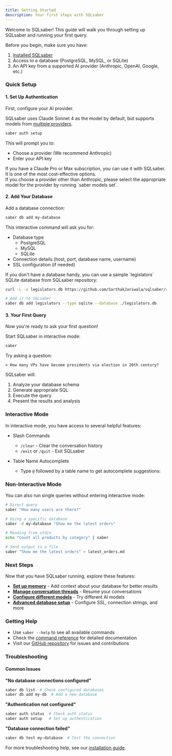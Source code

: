 ```yaml
---
title: Getting Started
description: Your first steps with SQLsaber
---
```




Welcome to SQLsaber! This guide will walk you through setting up SQLsaber and running your first query.

Before you begin, make sure you have:

1. [Installed SQLsaber](/installation)
2. Access to a database (PostgreSQL, MySQL, or SQLite)
3. An API key from a supported AI provider (Anthropic, OpenAI, Google, etc.)

### Quick Setup

#### 1. Set Up Authentication

First, configure your AI provider.

SQLsaber uses Claude Sonnet 4 as the model by default, but supports models from [multiple providers](/guides/models).

```bash
saber auth setup
```

This will prompt you to:
- Choose a provider (We recommend Anthropic)
- Enter your API key

<Aside type="tip">
If you have a Claude Pro or Max subscription, you can use it with SQLsaber. It is one of the most cost-effective options.
</Aside>

<Aside type="note">
    If you choose a provider other than Anthropic, please select the appropriate model for the provider by running `saber models set`.
</Aside>

#### 2. Add Your Database

Add a database connection:

```bash
saber db add my-database
```

This interactive command will ask you for:
- Database type
    - PostgreSQL
    - MySQL
    - SQLite
- Connection details (host, port, database name, username)
- SSL configuration (if needed)

<Aside type="note">
If you don't have a database handy, you can use a sample `legislators` SQLite database from SQLsaber repository:

```bash
curl -L -o legislators.db https://github.com/SarthakJariwala/sqlsaber/raw/refs/heads/main/legislators.db

# Add it to SQLsaber
saber db add legislators --type sqlite --database ./legislators.db
```
</Aside>

#### 3. Your First Query

Now you're ready to ask your first question!

Start SQLsaber in interactive mode:

```bash
saber
```

Try asking a question:

```
> How many VPs have become presidents via election in 20th century?
```

SQLsaber will:
1. Analyze your database schema
2. Generate appropriate SQL
3. Execute the query
4. Present the results and analysis

<script
  src="https://asciinema.org/a/739273.js"
  id="asciicast-739273"
  async="true"
></script>

### Interactive Mode

In interactive mode, you have access to several helpful features:

- Slash Commands
  - `/clear` - Clear the conversation history
  - `/exit` or `/quit` - Exit SQLsaber

- Table Name Autocomplete
  - Type `@` followed by a table name to get autocomplete suggestions:

### Non-Interactive Mode

You can also run single queries without entering interactive mode:

```bash
# Direct query
saber "How many users are there?"

# Using a specific database
saber -d my-database "Show me the latest orders"

# Reading from stdin
echo "Count all products by category" | saber

# Send output to a file
saber "Show me the latest orders" > latest_orders.md
```

### Next Steps

Now that you have SQLsaber running, explore these features:

- **[Set up memory](/guides/memory)** - Add context about your database for better results
- **[Manage conversation threads](/guides/threads)** - Resume your conversations
- **[Configure different models](/guides/models)** - Try different AI models
- **[Advanced database setup](/guides/database-setup)** - Configure SSL, connection strings, and more

### Getting Help

- Use `saber --help` to see all available commands
- Check the [command reference](/reference/commands) for detailed documentation
- Visit our [GitHub repository](https://github.com/SarthakJariwala/sqlsaber) for issues and contributions

### Troubleshooting

#### Common Issues

**"No database connections configured"**
```bash
saber db list  # Check configured databases
saber db add my-db  # Add a new database
```

**"Authentication not configured"**
```bash
saber auth status  # Check auth status
saber auth setup   # Set up authentication
```

**"Database connection failed"**
```bash
saber db test my-database  # Test the connection
```

For more troubleshooting help, see our [installation guide](/installation).
